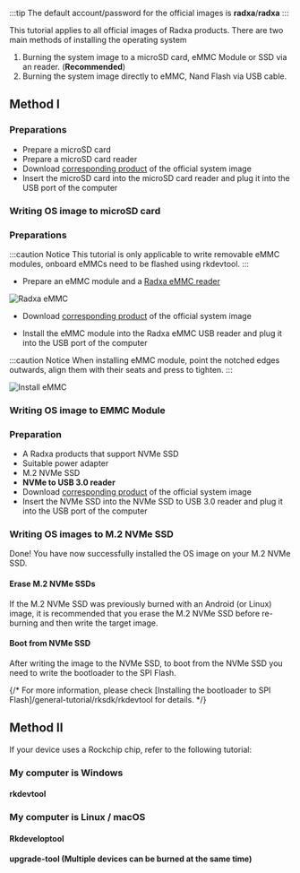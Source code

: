

:::tip
The default account/password for the official images is **radxa**/**radxa**
:::

This tutorial applies to all official images of Radxa products.
There are two main methods of installing the operating system

1. Burning the system image to a microSD card, eMMC Module or SSD via an reader. (**Recommended**)
2. Burning the system image directly to eMMC, Nand Flash via USB cable.

## Method I

<Tabs queryString="target">

  <TabItem value="microSD" label="microSD">

### Preparations

- Prepare a microSD card
- Prepare a microSD card reader
- Download [corresponding product](/productlist) of the official system image
- Insert the microSD card into the microSD card reader and plug it into the USB port of the computer

### Writing OS image to microSD card

<Etcher model={props.model} />

  </TabItem>

  <TabItem value="emmc-module" label="eMMC Module">

### Preparations

:::caution Notice
This tutorial is only applicable to write removable eMMC modules, onboard eMMCs need to be flashed using rkdevtool.
:::

- Prepare an eMMC module and a [Radxa eMMC reader](/accessories/emmc_reader)

![Radxa eMMC](/img/accessories/emmc_related_01.webp)

- Download [corresponding product](/productlist) of the official system image

- Install the eMMC module into the Radxa eMMC USB reader and plug it into the USB port of the computer

:::caution Notice
When installing eMMC module, point the notched edges outwards, align them with their seats and press to tighten.
:::

![Install eMMC](/img/accessories/emmc-install2.webp)

### Writing OS image to EMMC Module

<Etcher model={props.model} />

  </TabItem>

  <TabItem value="nvme-ssd" label="NVMe SSD">

### Preparation

- A Radxa products that support NVMe SSD
- Suitable power adapter
- M.2 NVMe SSD
- **NVMe to USB 3.0 reader**
- Download [corresponding product](/productlist) of the official system image
- Insert the NVMe SSD into the NVMe SSD to USB 3.0 reader and plug it into the USB port of the computer

### Writing OS images to M.2 NVMe SSD

<Etcher model={props.model} />

Done! You have now successfully installed the OS image on your M.2 NVMe SSD.

#### Erase M.2 NVMe SSDs

If the M.2 NVMe SSD was previously burned with an Android (or Linux) image,
it is recommended that you erase the M.2 NVMe SSD before re-burning and then write the target image.

#### Boot from NVMe SSD

After writing the image to the NVMe SSD, to boot from the NVMe SSD you need to write the bootloader to the SPI Flash.

{/* For more information, please check [Installing the bootloader to SPI Flash]/general-tutorial/rksdk/rkdevtool for details. */}

  </TabItem>
</Tabs>

<Section compatible="^aml" platform={props.platform}>

## Method II

If your device uses a Rockchip chip, refer to the following tutorial:

### My computer is Windows

#### rkdevtool

<Rkdevtool />

### My computer is Linux / macOS

#### Rkdeveloptool

<Rkdeveloptool />

#### upgrade-tool (Multiple devices can be burned at the same time)

<Upgradetool />

</Section>
